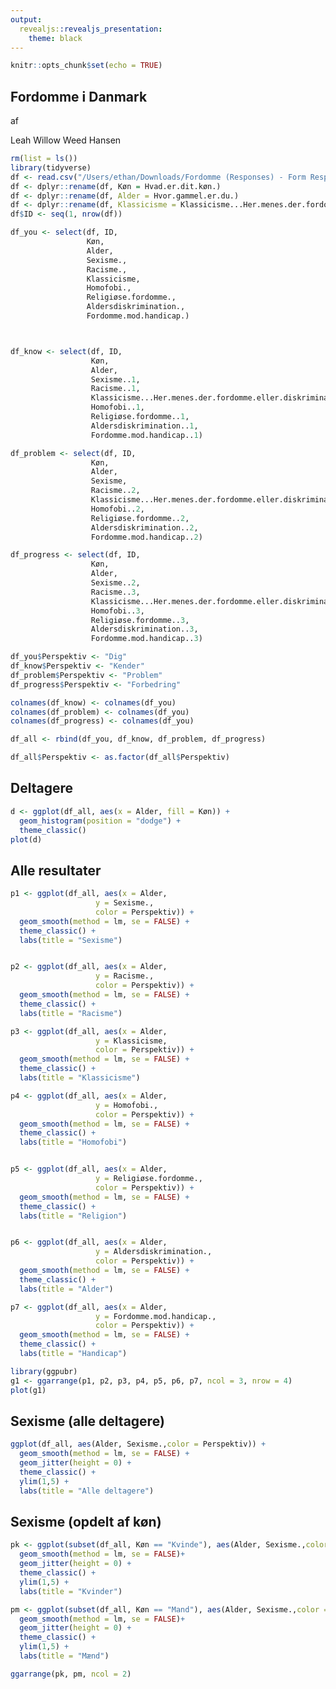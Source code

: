 ```yaml
---
output: 
  revealjs::revealjs_presentation:
    theme: black
---
```


```r
knitr::opts_chunk$set(echo = TRUE)
```

## Fordomme i Danmark

af

Leah Willow Weed Hansen

```r
rm(list = ls())
library(tidyverse)
df <- read.csv("/Users/ethan/Downloads/Fordomme (Responses) - Form Responses 1-2.csv")
df <- dplyr::rename(df, Køn = Hvad.er.dit.køn.)
df <- dplyr::rename(df, Alder = Hvor.gammel.er.du.)
df <- dplyr::rename(df, Klassicisme = Klassicisme...Her.menes.der.fordomme.eller.diskrimination.pga..dit.økonomiske..eller.uddannelsesmæssige.status.)
df$ID <- seq(1, nrow(df))

df_you <- select(df, ID,
                 Køn, 
                 Alder, 
                 Sexisme., 
                 Racisme., 
                 Klassicisme, 
                 Homofobi., 
                 Religiøse.fordomme., 
                 Aldersdiskrimination., 
                 Fordomme.mod.handicap.)



df_know <- select(df, ID,
                  Køn,
                  Alder,
                  Sexisme..1, 
                  Racisme..1, 
                  Klassicisme...Her.menes.der.fordomme.eller.diskrimination.pga..dit.økonomiske..eller.uddannelsesmæssige.status..1,
                  Homofobi..1,
                  Religiøse.fordomme..1,
                  Aldersdiskrimination..1,
                  Fordomme.mod.handicap..1)

df_problem <- select(df, ID,
                  Køn,
                  Alder,
                  Sexisme, 
                  Racisme..2, 
                  Klassicisme...Her.menes.der.fordomme.eller.diskrimination.pga..dit.økonomiske..eller.uddannelsesmæssige.status..2,
                  Homofobi..2,
                  Religiøse.fordomme..2,
                  Aldersdiskrimination..2,
                  Fordomme.mod.handicap..2)

df_progress <- select(df, ID,
                  Køn,
                  Alder,
                  Sexisme..2, 
                  Racisme..3, 
                  Klassicisme...Her.menes.der.fordomme.eller.diskrimination.pga..dit.økonomiske..eller.uddannelsesmæssige.status..3,
                  Homofobi..3,
                  Religiøse.fordomme..3,
                  Aldersdiskrimination..3,
                  Fordomme.mod.handicap..3)

df_you$Perspektiv <- "Dig"
df_know$Perspektiv <- "Kender"
df_problem$Perspektiv <- "Problem"
df_progress$Perspektiv <- "Forbedring"

colnames(df_know) <- colnames(df_you)
colnames(df_problem) <- colnames(df_you)
colnames(df_progress) <- colnames(df_you)

df_all <- rbind(df_you, df_know, df_problem, df_progress)

df_all$Perspektiv <- as.factor(df_all$Perspektiv)
```

## Deltagere

```r

d <- ggplot(df_all, aes(x = Alder, fill = Køn)) +
  geom_histogram(position = "dodge") +
  theme_classic()
plot(d) 
```

## Alle resultater
```r
p1 <- ggplot(df_all, aes(x = Alder, 
                   y = Sexisme., 
                   color = Perspektiv)) +
  geom_smooth(method = lm, se = FALSE) +
  theme_classic() +
  labs(title = "Sexisme")


p2 <- ggplot(df_all, aes(x = Alder, 
                   y = Racisme., 
                   color = Perspektiv)) +
  geom_smooth(method = lm, se = FALSE) +
  theme_classic() +
  labs(title = "Racisme")

p3 <- ggplot(df_all, aes(x = Alder, 
                   y = Klassicisme, 
                   color = Perspektiv)) +
  geom_smooth(method = lm, se = FALSE) +
  theme_classic() +
  labs(title = "Klassicisme")

p4 <- ggplot(df_all, aes(x = Alder, 
                   y = Homofobi., 
                   color = Perspektiv)) +
  geom_smooth(method = lm, se = FALSE) +
  theme_classic() +
  labs(title = "Homofobi")


p5 <- ggplot(df_all, aes(x = Alder, 
                   y = Religiøse.fordomme., 
                   color = Perspektiv)) +
  geom_smooth(method = lm, se = FALSE) +
  theme_classic() +
  labs(title = "Religion")


p6 <- ggplot(df_all, aes(x = Alder, 
                   y = Aldersdiskrimination., 
                   color = Perspektiv)) +
  geom_smooth(method = lm, se = FALSE) +
  theme_classic() +
  labs(title = "Alder")

p7 <- ggplot(df_all, aes(x = Alder, 
                   y = Fordomme.mod.handicap., 
                   color = Perspektiv)) +
  geom_smooth(method = lm, se = FALSE) +
  theme_classic() +
  labs(title = "Handicap")

library(ggpubr)
g1 <- ggarrange(p1, p2, p3, p4, p5, p6, p7, ncol = 3, nrow = 4)
plot(g1)
```


## Sexisme (alle deltagere)

```r
ggplot(df_all, aes(Alder, Sexisme.,color = Perspektiv)) +
  geom_smooth(method = lm, se = FALSE) +
  geom_jitter(height = 0) +
  theme_classic() +
  ylim(1,5) +
  labs(title = "Alle deltagere")

```

## Sexisme (opdelt af køn)
```r
pk <- ggplot(subset(df_all, Køn == "Kvinde"), aes(Alder, Sexisme.,color = Perspektiv)) +
  geom_smooth(method = lm, se = FALSE)+
  geom_jitter(height = 0) +
  theme_classic() +
  ylim(1,5) +
  labs(title = "Kvinder")

pm <- ggplot(subset(df_all, Køn == "Mand"), aes(Alder, Sexisme.,color = Perspektiv)) +
  geom_smooth(method = lm, se = FALSE)+
  geom_jitter(height = 0) +
  theme_classic() +
  ylim(1,5) +
  labs(title = "Mænd")

ggarrange(pk, pm, ncol = 2)
```

